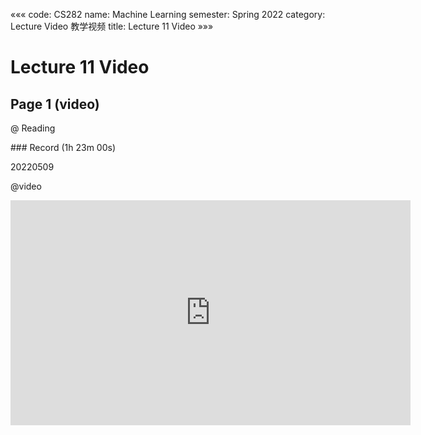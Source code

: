 «««
code: CS282
name: Machine Learning
semester: Spring 2022
category: Lecture Video 教学视频
title: Lecture 11 Video
»»»

# Lecture 11 Video

## Page 1 (video)

@ Reading

<div class="markdown-body">
### Record (1h 23m 00s)

20220509
</div>

@video

<iframe src="https://sbbrisk.com/e/qh90f7dwjx36.html" frameborder=0 marginwidth=0 marginheight=0 scrolling=no width=640 height=360 allowfullscreen></iframe>
